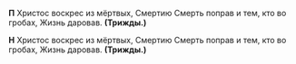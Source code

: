 **П** Христос воскрес из мёртвых, Смертию Смерть поправ и тем, кто во гробах, Жизнь даровав. **(Трижды.)**

**Н** Христос воскрес из мёртвых, Смертию Смерть поправ и тем, кто во гробах, Жизнь даровав. **(Трижды.)**
